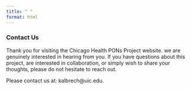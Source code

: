 ```yaml
---
title: " "
format: html
---
```


### Contact Us

Thank you for visiting the Chicago Health PONs Project website. we are genuinely interested in hearing from you. If you have questions about this project, are interested in collaboration, or simply wish to share your thoughts, please do not hesitate to reach out.

Please contact us at: kalbrech\@uic.edu.
